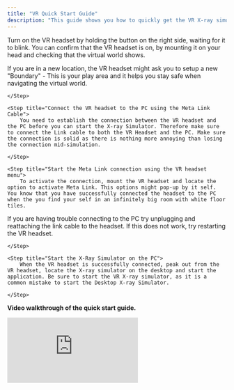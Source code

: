 ```yaml
---
title: "VR Quick Start Guide"
description: "This guide shows you how to quickly get the VR X-ray simulator started, so that you and your students can start exploring."
---
```


<Steps>
    <Step title="Turn on the PC and VR headset">
        Turn on the VR headset by holding the button on the right side, waiting for it to blink. You can confirm that the VR headset is on, by mounting it on your head and checking that the virtual world shows.

If you are in a new location, the VR headset might ask you to setup a new "Boundary" - This is your play area and it helps you stay safe when navigating the virtual world. 

    </Step>

    <Step title="Connect the VR headset to the PC using the Meta Link Cable">
        You need to establish the connection between the VR headset and the PC before you can start the X-ray Simulator. Therefore make sure to connect the Link cable to both the VR Headset and the PC. Make sure the connection is solid as there is nothing more annoying than losing the connection mid-simulation.

    </Step>

    <Step title="Start the Meta Link connection using the VR headset menu">
        To activate the connection, mount the VR headset and locate the option to activate Meta Link. This options might pop-up by it self. You know that you have successfully connected the headset to the PC when the you find your self in an infinitely big room with white floor tiles.

<Tip>
    If you are having trouble connecting to the PC try unplugging and reattaching the link cable to the headset. If this does not work, try restarting the VR headset.
</Tip>

    </Step>

    <Step title="Start the X-Ray Simulator on the PC">
        When the VR headset is successfully connected, peak out from the VR headset, locate the X-ray simulator on the desktop and start the application. Be sure to start the VR X-ray simulator, as it is a common mistake to start the Desktop X-ray Simulator.

    </Step>
</Steps>

**Video walkthrough of the quick start guide.**

<iframe className="w-full aspect-video rounded-xl" 
    src="https://www.youtube.com/embed/o5cqNqi-1g8" 
    title="YouTube video player" 
    frameBorder="0" 
    allow="accelerometer; autoplay; clipboard-write; encrypted-media; gyroscope; picture-in-picture" 
    allowFullScreen />


**To assist further, download and print the quick-start guide and keep it handy**

We suggest downloading and printing this guide. Keep it alongside your VR X-Ray Simulator for quick setup, accessible for both you and your students.

* [Printable guides and templates](/Guides/Printable-guides-and-templates)

**Furthermore you can download and print the VR Controller guide and keep it handy**

We suggest downloading and printing this guide. Keep it alongside your VR X-Ray Simulator for quick setup, accessible for both you and your students.

* [Printable guides and templates](/Guides/Printable-guides-and-templates)
